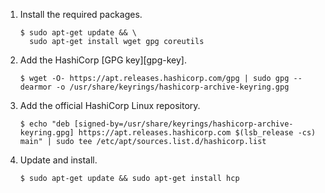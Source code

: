 1. Install the required packages.

   ```shell-session
   $ sudo apt-get update && \
     sudo apt-get install wget gpg coreutils
   ```

1. Add the HashiCorp [GPG key][gpg-key].

   ```shell-session
   $ wget -O- https://apt.releases.hashicorp.com/gpg | sudo gpg --dearmor -o /usr/share/keyrings/hashicorp-archive-keyring.gpg
   ```

1. Add the official HashiCorp Linux repository.

   ```shell-session
   $ echo "deb [signed-by=/usr/share/keyrings/hashicorp-archive-keyring.gpg] https://apt.releases.hashicorp.com $(lsb_release -cs) main" | sudo tee /etc/apt/sources.list.d/hashicorp.list
   ```

1. Update and install.

   ```shell-session
   $ sudo apt-get update && sudo apt-get install hcp
   ```